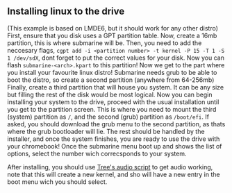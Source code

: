 ## Installing linux to the drive

(This example is based on LMDE6, but it should work for any other distro)
First, ensure that you disk uses a GPT partition table.
Now, create a 16mb partition, this is where submarine will be. Then, you need to add the neccesary flags, `cgpt add -i <partition number> -t kernel -P 15 -T 1 -S 1 /dev/sdX`, dont forget to put the correct values for your disk. Now you can flash `submarine-<arch>.kpart` to this partition!
Now we get to the part where you install your favourite linux distro! 
Submarine needs grub to be able to boot the distro, so create a second partition (anywhere from 64-256mb)
Finally, create a third partition that will house you system. It can be any size but filling the rest of the disk would be most logical.
Now you can begin installing your system to the drive, proceed with the usual installation until you get to the partition screen. This is where you need to mount the third (system) partition as `/`, and the second (grub) partition as `/boot/efi`.
If asked, you should download the grub menu to the second partition, as thats where the grub bootloader will lie.
The rest should be handled by the installer, and once the system finishes, you are ready to use the drive with your chromebook!
Once the submarine menu boot up and shows the list of options, select the number wich correcsponds to your system.

After installing, you should use [Tree's audio script](https://github.com/WeirdTreeThing/chromebook-linux-audio) to get audio working, note that this will create a new kernel, and sho will have a new entry in the boot menu wich you should select.
